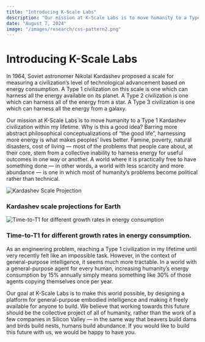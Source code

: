 ```yaml
---
title: "Introducing K-Scale Labs"
description: "Our mission at K-Scale Labs is to move humanity to a Type 1 Kardashev civilization."
date: "August 7, 2024"
image: "/images/research/css-pattern2.png"
---
```


# Introducing K-Scale Labs

In 1964, Soviet astronomer Nikolai Kardashev proposed a scale for measuring a civilization’s level of technological advancement based on energy consumption. A Type 1 civilization on this scale is one which can harness all the energy available on its planet. A Type 2 civilization is one which can harness all of the energy from a star. A Type 3 civilization is one which can harness all the energy from a galaxy.

Our mission at K-Scale Labs is to move humanity to a Type 1 Kardashev civilization within my lifetime. Why is this a good idea? Barring more abstract philosophical conceptualizations of “the good life”, harnessing more energy is what makes peoples’ lives better. Famine, poverty, natural disasters, cost of living — most of the problems that people care about, at their core, stem from a collective inability to harness energy for useful outcomes in one way or another. A world where it is practically free to have something done — in other words, a world with less scarcity and more abundance — is one in which most of humanity’s problems become political rather than technical.

<Image
  src="/images/research/kscale_projections.webp"
  alt="Kardashev Scale Projection"
  width={600}
  height={300}
/>

### Kardashev scale projections for Earth

<Image
  src="/images/research/time-to-t1.webp"
  alt="Time-to-T1 for different growth rates in energy consumption"
  width={600}
  height={300}
/>

### Time-to-T1 for different growth rates in energy consumption.

As an engineering problem, reaching a Type 1 civilization in my lifetime until very recently felt like an impossible task. However, in the context of general-purpose intelligence, it seems much more tractable. In a world with a general-purpose agent for every human, increasing humanity’s energy consumption by 15% annually simply means something like 30% of those agents copying themselves once per year.

Our goal at K-Scale Labs is to make this world possible, by designing a platform for general-purpose embodied intelligence and making it freely available for anyone to build. We believe that working towards this future should be the collective project of all of humanity, rather than the work of a few companies in Silicon Valley — in the same way that beavers build dams and birds build nests, humans build abundance. If you would like to build this future with us, we would be happy to have you.
